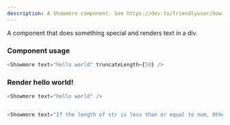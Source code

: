 ```yaml
---
description: A Showmore component. See https://dev.to/friendlyuser/how-to-make-a-show-more-component-in-react-1ag0 for more details
---
```



A component that does something special and renders text in a div.

### Component usage
```js
<Showmore text="hello world" truncateLength={50} />
```

### Render hello world!

```js live
<Showmore text="hello world" />
```

```js live

<Showmore text="If the length of str is less than or equal to num, Otherwise, return str truncated to num characters and followed by '...'" truncateLength={10} />
```
